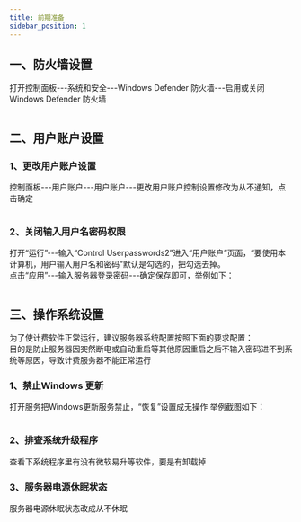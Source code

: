 ```yaml
---
title: 前期准备
sidebar_position: 1
---
```


## 一、防火墙设置
<p>
打开控制面板---系统和安全---Windows Defender 防火墙---启用或关闭Windows Defender 防火墙
</p>
<img src={require('@site/static/img/softwareInstall/8.png').default} alt=""/>


## 二、用户账户设置
### 1、更改用户账户设置
<p>
控制面板---用户账户---用户账户---更改用户账户控制设置修改为从不通知，点击确定
</p>
<img src={require('@site/static/img/softwareInstall/9.png').default} alt=""/>


### 2、关闭输入用户名密码权限
<p>
打开“运行”---输入“Control Userpasswords2”进入“用户账户”页面，“要使用本计算机，用户输入用户名和密码”默认是勾选的，把勾选去掉。<br />
点击“应用”---输入服务器登录密码---确定保存即可，举例如下：
</p>
<img src={require('@site/static/img/softwareInstall/10.png').default} alt=""/>

## 三、操作系统设置

<p>
为了使计费软件正常运行，建议服务器系统配置按照下面的要求配置：<br />
目的是防止服务器因突然断电或自动重启等其他原因重启之后不输入密码进不到系统等原因，导致计费服务器不能正常运行
</p>

### 1、禁止Windows 更新

<p>
打开服务把Windows更新服务禁止，“恢复”设置成无操作	举例截图如下：
</p>
<img src={require('@site/static/img/softwareInstall/11.png').default} alt=""/>

### 2、排查系统升级程序
<p>
查看下系统程序里有没有微软易升等软件，要是有卸载掉
</p>


### 3、服务器电源休眠状态
<p>
服务器电源休眠状态改成从不休眠
</p>





